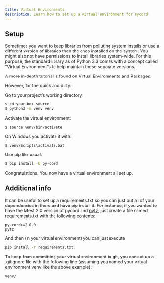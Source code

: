 ```yaml
---
title: Virtual Environments
description: Learn how to set up a virtual environment for Pycord.
---
```


## Setup

Sometimes you want to keep libraries from polluting system installs or use a different version of libraries than the ones installed on the system. You might also not have permissions to install libraries system-wide. For this purpose, the standard library as of Python 3.3 comes with a concept called “Virtual Environment”s to help maintain these separate versions.

A more in-depth tutorial is found on [Virtual Environments and Packages](https://docs.python.org/3/tutorial/venv.html).

However, for the quick and dirty:

Go to your project’s working directory:

```bash
$ cd your-bot-source
$ python3 -m venv venv
```

Activate the virtual environment:

```bash
$ source venv/bin/activate
```

On Windows you activate it with:

```batch
$ venv\Scripts\activate.bat
```

Use pip like usual:

```bash
$ pip install -U py-cord
```

Congratulations. You now have a virtual environment all set up.

## Additional info

It can be useful to set up a requirements.txt so you can just put all of your dependencies in there and have pip install it.
For instance, if you wanted to have the latest 2.0 version of pycord and [pytz](https://github.com/stub42/pytz/blob/master/src/README.rst), just create a file named requirements.txt with the following contents:

```
py-cord>=2.0.0
pytz
```

And then (in your virtual environment) you can just execute

```bash
pip install -r requirements.txt
```

To keep from committing your virtual environment to git, you can set up a .gitignore file with the following line
(assuming you named your virtual environment venv like the above example):

```
venv/
```
